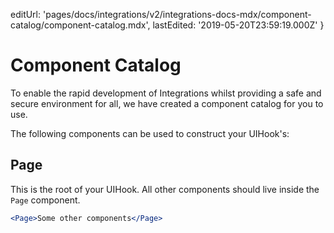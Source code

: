 
  editUrl:
    'pages/docs/integrations/v2/integrations-docs-mdx/component-catalog/component-catalog.mdx',
  lastEdited: '2019-05-20T23:59:19.000Z'
}

# Component Catalog

To enable the rapid development of Integrations whilst providing a safe and secure environment for all, we have created a component catalog for you to use.

The following components can be used to construct your UIHook's:

## Page

This is the root of your UIHook. All other components should live inside the `Page` component.

```jsx
<Page>Some other components</Page>
```

<ActionComponents />
<InputComponents />
<UiComponents />
